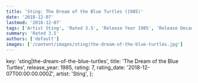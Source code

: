 ```yaml
---
title: 'Sting: The Dream of the Blue Turtles (1985)'
date: '2018-12-07'
lastmod: '2018-12-07'
tags: ['Artist Sting', 'Rated 3.5', 'Release Year 1985', 'Release Decade 1980']
summary: 'Rated 3.5'
authors: ['default']
images: ['/content/images/sting|the-dream-of-the-blue-turtles.jpg']
---
```


  key: 'sting|the-dream-of-the-blue-turtles',
  title: 'The Dream of the Blue Turtles',
  release_year: 1985,
  rating: 7,
  rating_date: '2018-12-07T00:00:00.000Z',
  artist: 'Sting',
};

<MusicRating data={data} />
